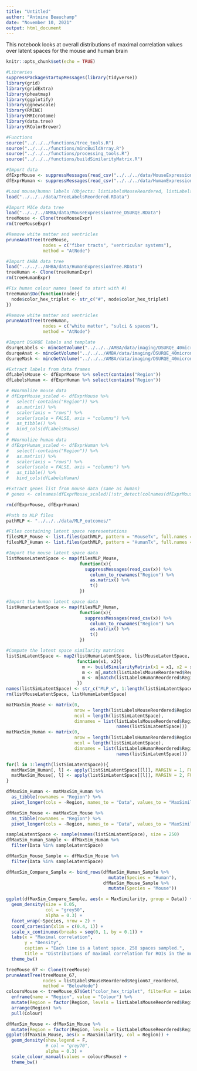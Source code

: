 ```yaml
---
title: "Untitled"
author: "Antoine Beauchamp"
date: "November 10, 2021"
output: html_document
---
```



This notebook looks at overall distributions of maximal correlation values over latent spaces for the mouse and human brain

```r
knitr::opts_chunk$set(echo = TRUE)
```


```r
#Libraries
suppressPackageStartupMessages(library(tidyverse))
library(grid)
library(gridExtra)
library(pheatmap)
library(ggplotify)
library(ggnewscale)
library(RMINC)
library(MRIcrotome)
library(data.tree)
library(RColorBrewer)
```

```r
#Functions
source("../../../functions/tree_tools.R")
source("../../../functions/mincBuildArray.R")
source("../../../functions/processing_tools.R")
source("../../../functions/buildSimilarityMatrix.R")
```

```r
#Import data
dfExprMouse <- suppressMessages(read_csv("../../../data/MouseExpressionMatrix_voxel_coronal_maskcoronal_log2_grouped_imputed_labelled.csv"))
dfExprHuman <- suppressMessages(read_csv("../../../data/HumanExpressionMatrix_Samples_pipeline_v1_labelled.csv"))

#Load mouse/human labels (Objects: listLabelsMouseReordered, listLabelsHumanReordered)
load("../../../data/TreeLabelsReordered.RData")

#Import MICe data tree
load("../../../AMBA/data/MouseExpressionTree_DSURQE.RData")
treeMouse <- Clone(treeMouseExpr)
rm(treeMouseExpr)

#Remove white matter and ventricles
pruneAnatTree(treeMouse, 
              nodes = c("fiber tracts", "ventricular systems"),
              method = "AtNode")

#Import AHBA data tree
load("../../../AHBA/data/HumanExpressionTree.RData")
treeHuman <- Clone(treeHumanExpr)
rm(treeHumanExpr)

#Fix human colour names (need to start with #)
treeHuman$Do(function(node){
  node$color_hex_triplet <- str_c("#", node$color_hex_triplet)
})

#Remove white matter and ventricles
pruneAnatTree(treeHuman,
              nodes = c("white matter", "sulci & spaces"),
              method = "AtNode")

#Import DSURQE labels and template
dsurqeLabels <- mincGetVolume("../../../AMBA/data/imaging/DSURQE_40micron_labels.mnc")
dsurqeAnat <- mincGetVolume("../../../AMBA/data/imaging/DSURQE_40micron_average.mnc")
dsurqeMask <- mincGetVolume("../../../AMBA/data/imaging/DSURQE_40micron_mask.mnc")
```

```r
#Extract labels from data frames
dfLabelsMouse <- dfExprMouse %>% select(contains("Region"))
dfLabelsHuman <- dfExprHuman %>% select(contains("Region"))

# #Normalize mouse data
# dfExprMouse_scaled <- dfExprMouse %>% 
#   select(-contains("Region")) %>% 
#   as.matrix() %>% 
#   scaler(axis = "rows") %>% 
#   scaler(scale = FALSE, axis = "columns") %>% 
#   as_tibble() %>% 
#   bind_cols(dfLabelsMouse)
# 
# #Normalize human data
# dfExprHuman_scaled <- dfExprHuman %>% 
#   select(-contains("Region")) %>% 
#   as.matrix() %>% 
#   scaler(axis = "rows") %>% 
#   scaler(scale = FALSE, axis = "columns") %>% 
#   as_tibble() %>% 
#   bind_cols(dfLabelsHuman)

#Extract genes list from mouse data (same as human)
# genes <- colnames(dfExprMouse_scaled)[!str_detect(colnames(dfExprMouse_scaled), "Region")]

rm(dfExprMouse, dfExprHuman)
```

```r
#Path to MLP files
pathMLP <- "../../../data/MLP_outcomes/"

#Files containing latent space representations
filesMLP_Mouse <- list.files(pathMLP, pattern = "MouseTx", full.names = T)
filesMLP_Human <- list.files(pathMLP, pattern = "HumanTx", full.names = T)

#Import the mouse latent space data
listMouseLatentSpace <- map(filesMLP_Mouse,
                            function(x){
                              suppressMessages(read_csv(x)) %>% 
                                column_to_rownames("Region") %>% 
                                as.matrix() %>% 
                                t()
                            })

#Import the human latent space data
listHumanLatentSpace <- map(filesMLP_Human,
                            function(x){
                              suppressMessages(read_csv(x)) %>% 
                                column_to_rownames("Region") %>% 
                                as.matrix() %>% 
                                t()
                            })

#Compute the latent space similarity matrices
listSimLatentSpace <- map2(listHumanLatentSpace, listMouseLatentSpace,
                           function(x1, x2){
                             m <- buildSimilarityMatrix(x1 = x1, x2 = x2)
                             m <- m[,match(listLabelsMouseReordered$Region67_reordered, colnames(m))]
                             m <- m[match(listLabelsHumanReordered$Region88_reordered, rownames(m)),]
                           })
names(listSimLatentSpace) <- str_c("MLP_v", 1:length(listSimLatentSpace))
rm(listMouseLatentSpace, listHumanLatentSpace)
```

```r
matMaxSim_Mouse <- matrix(0,
                          nrow = length(listLabelsMouseReordered$Region67_reordered),
                          ncol = length(listSimLatentSpace),
                          dimnames = list(listLabelsMouseReordered$Region67_reordered,
                                          names(listSimLatentSpace)))
matMaxSim_Human <- matrix(0, 
                          nrow = length(listLabelsHumanReordered$Region88_reordered),
                          ncol = length(listSimLatentSpace),
                          dimnames = list(listLabelsHumanReordered$Region88_reordered,
                                          names(listSimLatentSpace)))

for(l in 1:length(listSimLatentSpace)){
  matMaxSim_Human[, l] <- apply(listSimLatentSpace[[l]], MARGIN = 1, FUN = max)
  matMaxSim_Mouse[, l] <- apply(listSimLatentSpace[[l]], MARGIN = 2, FUN = max)
}

dfMaxSim_Human <- matMaxSim_Human %>% 
  as_tibble(rownames = "Region") %>% 
  pivot_longer(cols = -Region, names_to = "Data", values_to = "MaxSimilarity")

dfMaxSim_Mouse <- matMaxSim_Mouse %>% 
  as_tibble(rownames = "Region") %>% 
  pivot_longer(cols = -Region, names_to = "Data", values_to = "MaxSimilarity")

sampleLatentSpace <- sample(names(listSimLatentSpace), size = 250)
dfMaxSim_Human_Sample <- dfMaxSim_Human %>% 
  filter(Data %in% sampleLatentSpace)

dfMaxSim_Mouse_Sample <- dfMaxSim_Mouse %>% 
  filter(Data %in% sampleLatentSpace)

dfMaxSim_Compare_Sample <- bind_rows(dfMaxSim_Human_Sample %>% 
                                       mutate(Species = "Human"),
                                     dfMaxSim_Mouse_Sample %>% 
                                       mutate(Species = "Mouse"))
```

```r
ggplot(dfMaxSim_Compare_Sample, aes(x = MaxSimilarity, group = Data)) + 
  geom_density(size = 0.05,
               col = "grey50",
               alpha = 0.3) + 
  facet_wrap(~Species, nrow = 2) + 
  coord_cartesian(xlim = c(0.4, 1)) + 
  scale_x_continuous(breaks = seq(0, 1, by = 0.1)) + 
  labs(x = "Maximal correlation",
       y = "Density",
       caption = "Each line is a latent space. 250 spaces sampled.",
       title = "Distributions of maximal correlation for ROIs in the mouse and human") + 
  theme_bw()
```


```r
treeMouse_67 <- Clone(treeMouse)
pruneAnatTree(treeMouse_67,
              nodes = listLabelsMouseReordered$Region67_reordered,
              method = "BelowNode")
coloursMouse <- treeMouse_67$Get("color_hex_triplet", filterFun = isLeaf) %>% 
  enframe(name = "Region", value = "Colour") %>% 
  mutate(Region = factor(Region, levels = listLabelsMouseReordered$Region67_reordered)) %>% 
  arrange(Region) %>% 
  pull(Colour)

dfMaxSim_Mouse <- dfMaxSim_Mouse %>% 
  mutate(Region = factor(Region, levels = listLabelsMouseReordered$Region67_reordered))
ggplot(dfMaxSim_Mouse, aes(x = MaxSimilarity, col = Region)) + 
  geom_density(show.legend = F,
               # col = "grey70",
               alpha = 0.3) + 
  scale_colour_manual(values = coloursMouse) + 
  theme_bw()
```

